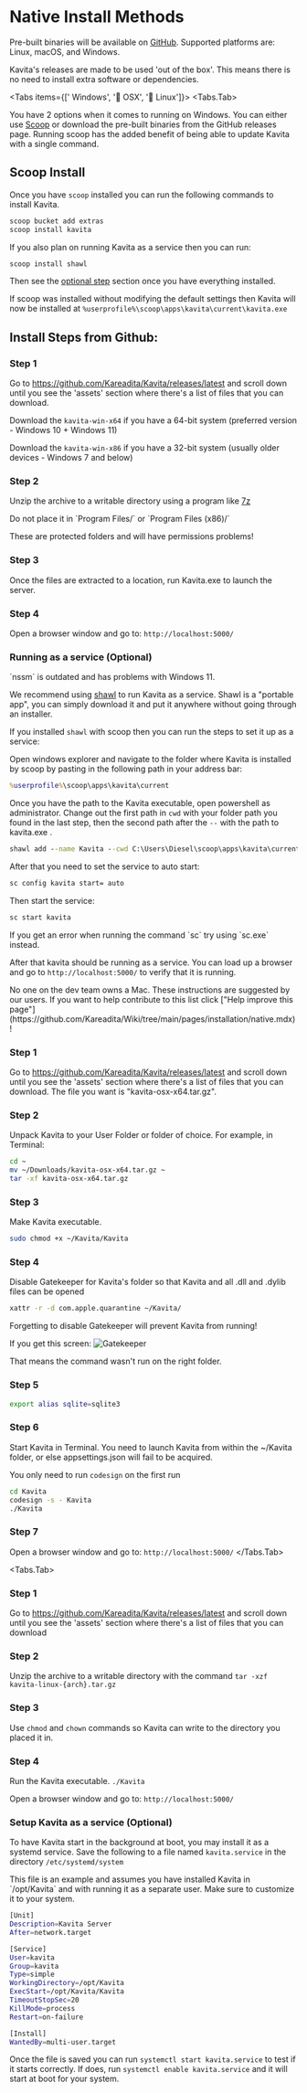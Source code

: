 
# Native Install Methods

Pre-built binaries will be available on [GitHub](https://github.com/Kareadita/Kavita/releases). Supported platforms are: Linux, macOS, and Windows.

Kavita's releases are made to be used 'out of the box'. This means there is no need to install extra software or dependencies. 

<Tabs items={[' Windows', '🍎 OSX', '🐧 Linux']}>
  <Tabs.Tab>

You have 2 options when it comes to running on Windows. You can either use [Scoop](https://scoop.sh/) or download the pre-built binaries from the GitHub releases page. Running scoop has the added benefit of being able to update Kavita with a single command.

## Scoop Install

Once you have `scoop` installed you can run the following commands to install Kavita. 

```cmd
scoop bucket add extras
scoop install kavita
```

If you also plan on running Kavita as a service then you can run: 
```cmd
scoop install shawl
```

Then see the [optional step](#running-as-a-service-optional) section once you have everything installed. 

If scoop was installed without modifying the default settings then Kavita will now be installed at `%userprofile%\scoop\apps\kavita\current\kavita.exe`

## Install Steps from Github:

<Steps>

<h3> Step 1 </h3>
 
Go to https://github.com/Kareadita/Kavita/releases/latest and scroll down until you see the 'assets' section where there's a list of files that you can download. 

Download the `kavita-win-x64` if you have a 64-bit system (preferred version - Windows 10 + Windows 11)

Download the `kavita-win-x86` if you have a 32-bit system (usually older devices - Windows 7 and below)

 
<h3> Step 2 </h3>
 
Unzip the archive to a writable directory using a program like [7z](https://www.7-zip.org/)

<Callout type="error">
Do not place it in `Program Files/` or `Program Files (x86)/`

These are protected folders and will have permissions problems!
</Callout>

<h3> Step 3 </h3>

Once the files are extracted to a location, run Kavita.exe to launch the server.

<h3> Step 4 </h3>

Open a browser window and go to: `http://localhost:5000/`

### Running as a service (Optional)

<Callout type="error">
  `nssm` is outdated and has problems with Windows 11.  
</Callout>

We recommend using [shawl](https://github.com/mtkennerly/shawl) to run Kavita as a service. Shawl is a "portable app", you can simply download it and put it anywhere without going through an installer.

If you installed `shawl` with scoop then you can run the steps to set it up as a service:

Open windows explorer and navigate to the folder where Kavita is installed by scoop by pasting in the following path in your address bar:

```cmd copy
%userprofile%\scoop\apps\kavita\current
```

Once you have the path to the Kavita executable, open powershell as administrator. Change out the first path in `cwd` with your folder path you found in the last step, then the second path after the `--` with the path to kavita.exe .

```cmd
shawl add --name Kavita --cwd C:\Users\Diesel\scoop\apps\kavita\current -- C:\Users\Diesel\scoop\apps\kavita\current\Kavita.exe
```

After that you need to set the service to auto start:

```cmd copy
sc config kavita start= auto
```

Then start the service:
  
```cmd copy
sc start kavita
```
<Callout type="info">
  If you get an error when running the command `sc` try using `sc.exe` instead.
</Callout>

After that kavita should be running as a service. You can load up a browser and go to `http://localhost:5000/` to verify that it is running.

</Steps>
</Tabs.Tab>
<Tabs.Tab>
  
<Callout type="warning">
  No one on the dev team owns a Mac. These instructions are suggested by our users. If you want to help contribute to this list click ["Help improve this page"](https://github.com/Kareadita/Wiki/tree/main/pages/installation/native.mdx)!
</Callout>

<Steps>
<h3> Step 1 </h3>
 
Go to https://github.com/Kareadita/Kavita/releases/latest and scroll down until you see the 'assets' section where there's a list of files that you can download. The file you want is "kavita-osx-x64.tar.gz".
 
<h3> Step 2 </h3>
 
Unpack Kavita to your User Folder or folder of choice. For example, in Terminal:
```bash
cd ~
mv ~/Downloads/kavita-osx-x64.tar.gz ~
tar -xf kavita-osx-x64.tar.gz
```
<h3> Step 3 </h3>

Make Kavita executable.

```bash
sudo chmod +x ~/Kavita/Kavita
```

<h3> Step 4 </h3>

Disable Gatekeeper for Kavita's folder so that Kavita and all .dll and .dylib files can be opened

```bash
xattr -r -d com.apple.quarantine ~/Kavita/
```

Forgetting to disable Gatekeeper will prevent Kavita from running!

If you get this screen:
![Gatekeeper](/../public/installation/osx-gatekeeper.png "Gatekeeper warning")

That means the command wasn't run on the right folder.

<h3> Step 5 </h3>

```bash
export alias sqlite=sqlite3
```

<h3> Step 6 </h3>

  Start Kavita in Terminal. You need to launch Kavita from within the ~/Kavita folder, or else appsettings.json will fail to be acquired.

  You only need to run `codesign` on the first run

  ```bash
  cd Kavita
  codesign -s - Kavita
  ./Kavita
  ```

<h3> Step 7 </h3>

Open a browser window and go to: `http://localhost:5000/`
</Steps>
</Tabs.Tab>

<Tabs.Tab>
<Steps>

<h3> Step 1 </h3>
 
Go to https://github.com/Kareadita/Kavita/releases/latest and scroll down until you see the 'assets' section where there's a list of files that you can download
 
<h3> Step 2 </h3>
 
Unzip the archive to a writable directory with the command `tar -xzf kavita-linux-{arch}.tar.gz`

<h3> Step 3 </h3>

Use `chmod` and `chown` commands so Kavita can write to the directory you placed it in.

<h3> Step 4 </h3>

Run the Kavita executable. `./Kavita`

Open a browser window and go to: `http://localhost:5000/`

<h3> Setup Kavita as a service (Optional) </h3>

To have Kavita start in the background at boot, you may install it as a systemd service. Save the following to a file named `kavita.service` in the directory `/etc/systemd/system`

<Callout type="info">
  This file is an example and assumes you have installed Kavita in `/opt/Kavita` and with running it as a separate user. Make sure to customize it to your system.
</Callout>

```bash copy
[Unit]
Description=Kavita Server
After=network.target

[Service]
User=kavita
Group=kavita
Type=simple
WorkingDirectory=/opt/Kavita
ExecStart=/opt/Kavita/Kavita
TimeoutStopSec=20
KillMode=process
Restart=on-failure

[Install]
WantedBy=multi-user.target
```

Once the file is saved you can run `systemctl start kavita.service` to test if it starts correctly. If does, run `systemctl enable kavita.service` and it will start at boot for your system.

</Steps>
</Tabs.Tab>
</Tabs>
